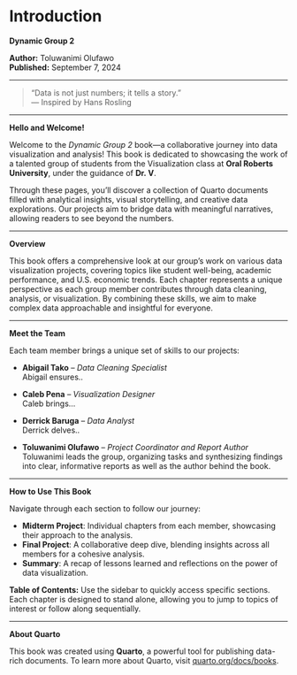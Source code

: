 # Introduction 

**Dynamic Group 2**

**Author:** Toluwanimi Olufawo  
**Published:** September 7, 2024  

---

> "Data is not just numbers; it tells a story."  
> — Inspired by Hans Rosling  

---

**Hello and Welcome!**

Welcome to the *Dynamic Group 2* book—a collaborative journey into data visualization and analysis! This book is dedicated to showcasing the work of a talented group of students from the Visualization class at **Oral Roberts University**, under the guidance of **Dr. V**.

Through these pages, you’ll discover a collection of Quarto documents filled with analytical insights, visual storytelling, and creative data explorations. Our projects aim to bridge data with meaningful narratives, allowing readers to see beyond the numbers.

---

**Overview**

This book offers a comprehensive look at our group’s work on various data visualization projects, covering topics like student well-being, academic performance, and U.S. economic trends. Each chapter represents a unique perspective as each group member contributes through data cleaning, analysis, or visualization. By combining these skills, we aim to make complex data approachable and insightful for everyone.

---

**Meet the Team**

Each team member brings a unique set of skills to our projects:

- **Abigail Tako** – *Data Cleaning Specialist*  
  Abigail ensures..

- **Caleb Pena** – *Visualization Designer*  
  Caleb brings...

- **Derrick Baruga** – *Data Analyst*  
  Derrick delves..

- **Toluwanimi Olufawo** – *Project Coordinator and Report Author*  
  Toluwanimi leads the group, organizing tasks and synthesizing findings into clear, informative reports as well as the author behind the book.

---

**How to Use This Book**

Navigate through each section to follow our journey:

- **Midterm Project**: Individual chapters from each member, showcasing their approach to the analysis.
- **Final Project**: A collaborative deep dive, blending insights across all members for a cohesive analysis.
- **Summary**: A recap of lessons learned and reflections on the power of data visualization.

**Table of Contents:**
Use the sidebar to quickly access specific sections. Each chapter is designed to stand alone, allowing you to jump to topics of interest or follow along sequentially.

---

**About Quarto**

This book was created using **Quarto**, a powerful tool for publishing data-rich documents. To learn more about Quarto, visit [quarto.org/docs/books](https://quarto.org/docs/books).

